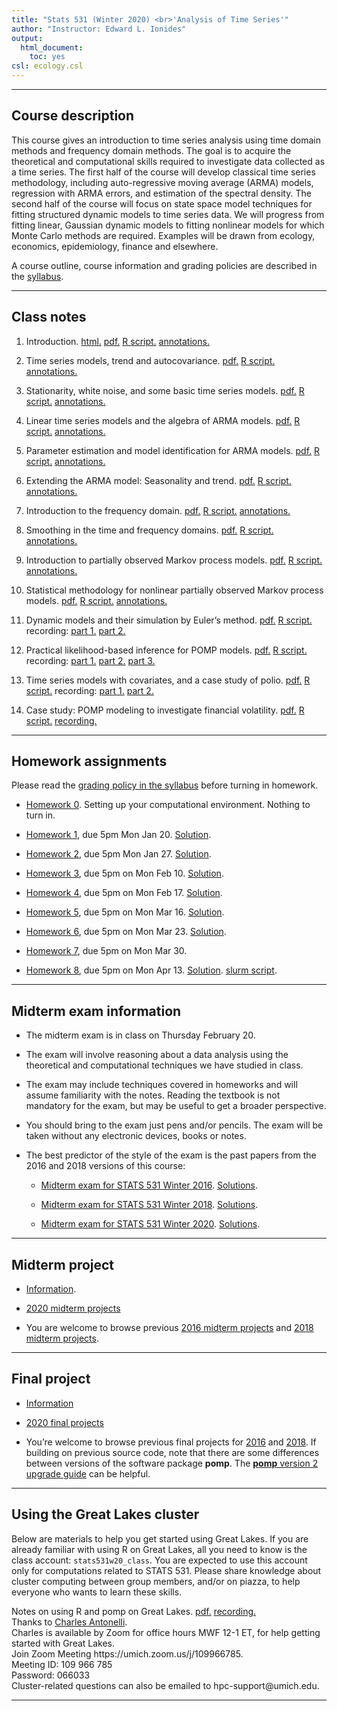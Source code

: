 ```yaml
---
title: "Stats 531 (Winter 2020) <br>'Analysis of Time Series'"
author: "Instructor: Edward L. Ionides"
output:
  html_document:
    toc: yes
csl: ecology.csl
---
```


------

## Course description

This course gives an introduction to time series analysis using time domain methods and frequency domain methods. 
The goal is to acquire the theoretical and computational skills required to investigate data collected as a time series. 
The first half of the course will develop classical time series methodology, including auto-regressive moving average (ARMA) models, regression with ARMA errors, and estimation of the spectral density.
The second half of the course will focus on state space model techniques for fitting structured dynamic models to time series data. 
We will progress from fitting linear, Gaussian dynamic models to fitting nonlinear models for which Monte Carlo methods are required.
Examples will be drawn from ecology, economics, epidemiology, finance and elsewhere.

A course outline, course information and grading policies are described in the [syllabus](syllabus.html).

--------------

## Class notes

1. Introduction.
[ html. ](01/notes01.html)
[ pdf. ](01/notes01.pdf)
[ R script. ](01/notes01.R)
[ annotations. ](01/notes01-annotated.pdf)

2. Time series models, trend and autocovariance.
[ pdf.  ](02/notes02.pdf)
[ R script. ](02/notes02.R)
[ annotations. ](02/notes02-annotated.pdf)

3. Stationarity, white noise, and some basic time series models.
[ pdf. ](03/notes03.pdf)
[ R script. ](03/notes03.R)
[ annotations. ](03/notes03-annotated.pdf)

4. Linear time series models and the algebra of ARMA models.
[ pdf. ](04/notes04.pdf)
[ R script. ](04/notes04.R)
[ annotations. ](04/notes04-annotated.pdf)

5. Parameter estimation and model identification for ARMA models.
[ pdf. ](05/notes05.pdf)
[ R script. ](05/notes05.R)
[ annotations. ](05/notes05-annotated.pdf)


6. Extending the ARMA model: Seasonality and trend.
[ pdf. ](06/notes06.pdf)
[ R script. ](06/notes06.R)
[ annotations. ](06/notes06-annotated.pdf)

7. Introduction to the frequency domain.
[ pdf. ](07/notes07.pdf)
[ R script. ](07/notes07.R)
[ annotations. ](07/notes07-annotated.pdf)

8. Smoothing in the time and frequency domains.
[ pdf. ](08/notes08.pdf) 
[ R script. ](08/notes08.R)
[ annotations. ](08/notes08-annotated.pdf)

9. Introduction to partially observed Markov process models.
[ pdf. ](09/notes09.pdf)
[ R script. ](09/notes09.R)
[ annotations. ](09/notes09-annotated.pdf)

10. Statistical methodology for nonlinear partially observed Markov process models.
[ pdf. ](10/notes10.pdf)
[ R script. ](10/notes10.R)
[ annotations. ](10/notes10-annotated.pdf)

11. Dynamic models and their simulation by Euler’s method.
[ pdf. ](11/notes11.pdf)
[ R script. ](11/notes11.R)
recording:
[ part 1. ](https://drive.google.com/open?id=1_R5BNaqtX0comQ_0jHNDQwAF3f8CtmmP)
[ part 2. ](https://drive.google.com/open?id=1GDce46Ucx4TKEwAhz4fClUKmpCQdZJ1k)

12. Practical likelihood-based inference for POMP models.
[ pdf. ](12/notes12.pdf)
[ R script. ](12/notes12.R)
recording:
[ part 1. ](https://drive.google.com/open?id=1yQGF6WFZzuaydikoQ4iUimwPieyuCjVW)
[ part 2. ](https://drive.google.com/open?id=1FXdDcLQFGXBj6y0gzSmZ2Cqez0OZ8PUT)
[ part 3. ](https://drive.google.com/open?id=12aq_lxdtNWbaZAdBfVRawwEkTk32Cy_O)


13. Time series models with covariates, and a case study of polio.
[ pdf. ](13/notes13.pdf)
[ R script. ](13/notes13.R)
recording:
[ part 1. ](https://drive.google.com/open?id=15lw9xbcl7jI_bA1-XnHK1jZEwS0cGEYR)
[ part 2. ](https://drive.google.com/open?id=1Wphv9RITzQGl00dvYM_zNK6iicHeN2Rw)


14. Case study: POMP modeling to investigate financial volatility.
[ pdf. ](14/notes14.pdf)
[ R script. ](notes14/notes14.R)
[ recording. ](https://drive.google.com/open?id=1uy3GYiY9DnYjXrz2lEs8-5BtrL_8_oRh)

<!--
There are further POMP case studies, in a similar style, on [Ebola modeling](https://kingaa.github.io/sbied/ebola/ebola.html), [measles transmission](https://kingaa.github.io/sbied/measles/measles.html), and [dynamic variation in the rate of human sexual contacts](https://kingaa.github.io/sbied/contacts/contacts.html).

-->

--------

## Homework assignments

Please read the [grading policy in the syllabus](syllabus.html) before turning in homework.

* [Homework 0](hw00/hw00.html). Setting up your computational environment. Nothing to turn in.

* [Homework 1](hw01/hw01.html), due 5pm Mon Jan 20. [Solution](hw01/sol01.html).

* [Homework 2](hw02/hw02.html), due 5pm Mon Jan 27. [Solution](hw02/sol02.html).

* [Homework 3](hw03/hw03.html), due 5pm on Mon Feb 10. [Solution](hw03/sol03.html).


* [Homework 4](hw04/hw04.html), due 5pm on Mon Feb 17. [Solution](hw04/sol04.html).

* [Homework 5](hw05/hw05.html), due 5pm on Mon Mar 16. [Solution](hw05/sol05.html).

* [Homework 6](hw06/hw06.html), due 5pm on Mon Mar 23. [Solution](hw06/sol06.html).


* [Homework 7](hw07/hw07.html), due 5pm on Mon Mar 30.

<!--
[Solution](hw07/sol07.html).
-->

* [Homework 8](hw08/hw08.html), due 5pm on Mon Apr 13.
[Solution](hw08/sol08.html).
[slurm script](hw08/sol-3.bat).

------------

## Midterm exam information

* The midterm exam is in class on Thursday February 20.

* The exam will involve reasoning about a data analysis using the theoretical and computational techniques we have studied in class. 

* The exam may include techniques covered in homeworks and will assume familiarity with the notes.
Reading the textbook is not mandatory for the exam, but may be useful to get a broader perspective.

* You should bring to the exam just pens and/or pencils. The exam will be taken without any electronic devices, books or notes.

* The best predictor of the style of the exam is the past papers from the 2016 and 2018 versions of this course:

    +  [Midterm exam for STATS 531 Winter 2016](exam/w16/mt531w16.pdf). [Solutions](exam/w16/mt531w16sol.pdf).

    +  [Midterm exam for STATS 531 Winter 2018](exam/w18/mt531w18.pdf). [Solutions](exam/w18/mt531w18sol.pdf).

    +  [Midterm exam for STATS 531 Winter 2020](exam/w20/mt531w20.pdf). [Solutions](exam/w20/mt531w20sol.pdf).



-------------------


## Midterm project

* [Information](midterm_project/midterm_project_info.html).

* [2020 midterm projects](midterm_project/index.html)

* You are welcome to browse previous [2016 midterm projects](http://ionides.github.io/531w16/midterm_project/) and  [2018 midterm projects](http://ionides.github.io/531w18/midterm_project/).



-------------

## Final project

* [Information](final_project/final_project_info.html)

* [2020 final projects](final_project/index.html)

* You're welcome to browse previous final projects  for [2016](http://ionides.github.io/531w16/final_project/) and  [2018](http://ionides.github.io/531w18/final_project/). If building on previous source code, note that there are some differences between versions of the software package **pomp**. The [**pomp** version 2 upgrade guide](https://kingaa.github.io/pomp/vignettes/upgrade_guide.html) can be helpful.


--------

## Using the Great Lakes cluster

Below are materials to help you get started using Great Lakes.
If you are already familiar with using R on Great Lakes, all you need to know is the class account: ```stats531w20_class```.
You are expected to use this account only for computations related to STATS 531.
Please share knowledge about cluster computing between group members, and/or on piazza, to help everyone who wants to learn these skills.

Notes on using R and pomp on Great Lakes.
[ pdf. ](cluster/STATS_531_Introduction_to_R_and_pomp_on_Great_Lakes.pdf)
[ recording. ](https://drive.google.com/open?id=1uQPghu5clYFK2lDEMhaj49yAYB8tlpc-)
<br>
Thanks to
[Charles Antonelli](http://www-personal.umich.edu/~cja/).
<br>
Charles is available by Zoom for office hours MWF 12-1 ET, for help getting started with Great Lakes.
<br>
Join Zoom Meeting https://umich.zoom.us/j/109966785.
<br>
Meeting ID: 109 966 785
<br>
Password: 066033
<br>
Cluster-related questions can also be emailed to hpc-support@umich.edu.

---------